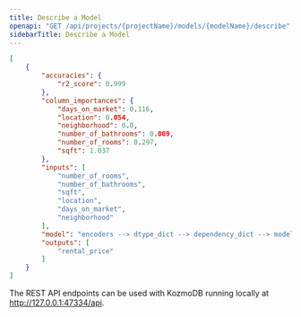 ```yaml
---
title: Describe a Model
openapi: "GET /api/projects/{projectName}/models/{modelName}/describe"
sidebarTitle: Describe a Model
---
```


<ResponseExample>

```json Response
[
    {
        "accuracies": {
            "r2_score": 0.999
        },
        "column_importances": {
            "days_on_market": 0.116,
            "location": 0.054,
            "neighborhood": 0.0,
            "number_of_bathrooms": 0.009,
            "number_of_rooms": 0.297,
            "sqft": 1.037
        },
        "inputs": [
            "number_of_rooms",
            "number_of_bathrooms",
            "sqft",
            "location",
            "days_on_market",
            "neighborhood"
        ],
        "model": "encoders --> dtype_dict --> dependency_dict --> model --> problem_definition --> identifiers --> imputers --> accuracy_functions",
        "outputs": [
            "rental_price"
        ]
    }
]
```

</ResponseExample>

<Note>

The REST API endpoints can be used with KozmoDB running locally at http://127.0.0.1:47334/api.

</Note>